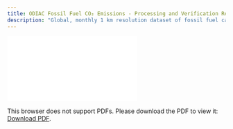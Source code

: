 ```yaml
---
title: ODIAC Fossil Fuel CO₂ Emissions - Processing and Verification Report
description: "Global, monthly 1 km resolution dataset of fossil fuel carbon dioxide emissions, version 2022"
---
```

<object data="./reports/odiac-ffco2-monthgrid-v2022_Processing and Verification Report.pdf" type="application/pdf" width="1024px" height="1000px">
    <embed src="./reports/odiac-ffco2-monthgrid-v2022_Processing and Verification Report.pdf">
        <p>This browser does not support PDFs. Please download the PDF to view it: <a href="./reports/odiac-ffco2-monthgrid-v2022_Processing and Verification Report.pdf">Download PDF</a>.</p>
    </embed>
</object>